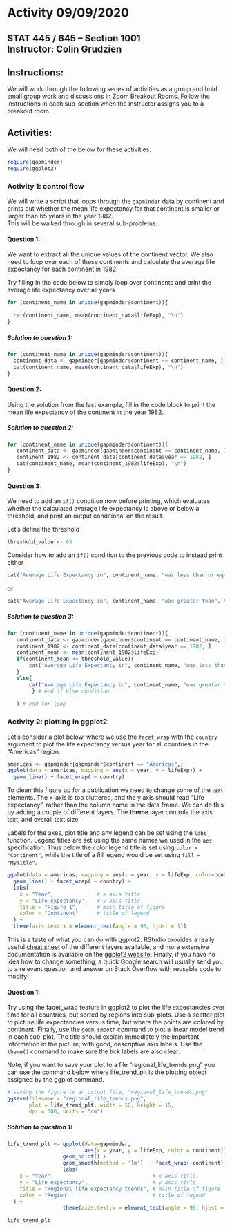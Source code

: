 # Activity 09/09/2020

## STAT 445 / 645 -- Section 1001 <br> Instructor: Colin Grudzien<br>

## Instructions:
We will work through the following series of activities as a group and hold small group work and discussions in Zoom Breakout Rooms.  Follow the instructions in each sub-section when the instructor assigns you to a breakout room.

## Activities:

We will need both of the below for these activities.
```r
require(gapminder)
require(ggplot2)
```



### Activity 1: control flow



We will write a script that loops through the `gapminder` data by continent and prints out
whether the mean life expectancy for that continent is smaller or larger than 65 years in the year 1982.  
This will be walked through in several sub-problems.


#### Question 1:

We want to extract all the unique values of the continent vector.  We also need to loop over each of these continents and calculate the average life expectancy for each continent in 1982.


Try filling in the code below to simply loop over continents and print the average life expectancy over all years

```r
for (continent_name in unique(gapminder$continent)){
  
  cat(continent_name, mean(continent_data$lifeExp), "\n")
}
```


##### Solution to question 1:

```r
for (continent_name in unique(gapminder$continent)){
  continent_data <- gapminder[gapminder$continent == continent_name, ]
  cat(continent_name, mean(continent_data$lifeExp), "\n")
}
```



#### Question 2:

Using the solution from the last example, fill in the code block to print the mean life expectancy of the continent in the year 1982.


##### Solution to question 2:


```r
for (continent_name in unique(gapminder$continent)){
   continent_data <- gapminder[gapminder$continent == continent_name, ]
   continent_1982 <- continent_data[continent_data$year == 1982, ]
   cat(continent_name, mean(continent_1982$lifeExp), "\n")
}
```


#### Question 3:

We need to add an `if()` condition now before printing, which evaluates whether the calculated average life expectancy is above or below a threshold, and print an output conditional on the result.

Let's define the threshold
```r
threshold_value <- 65
```

Consider how to add an `if()` condition to the previous code to instead print  either
```r
cat("Average Life Expectancy in", continent_name, "was less than or equal to", threshold_value, "in 1982.\n")
```

or 

```r
cat("Average Life Expectancy in", continent_name, "was greater than", thresholdValue, "in 1982.\n")
```

##### Solution to question 3:

```r
for (continent_name in unique(gapminder$continent)){
   continent_data <- gapminder[gapminder$continent == continent_name, ]
   continent_1982 <- continent_data[continent_data$year == 1982, ]
   continent_mean <- mean(continent_1982$lifeExp)
   if(continent_mean <= threshold_value){
       cat("Average Life Expectancy in", continent_name, "was less than or equal to", threshold_value, "in 1982.\n")
   }
   else{
       cat("Average Life Expectancy in", continent_name, "was greater than", threshold_value, "in 1982.\n")
        } # end if else condition
 
   } # end for loop

```


### Activity 2: plotting in ggplot2


Let's consider a plot below, where we use the `facet_wrap` with the `country` argument to plot the life expectancy versus year for all countries in the "Americas" region. 

```r
americas <- gapminder[gapminder$continent == "Americas",]
ggplot(data = americas, mapping = aes(x = year, y = lifeExp)) +
  geom_line() + facet_wrap( ~ country)
```

To clean this figure up for a publication we need to change some of the text elements.  The x-axis is too cluttered, and the y axis should read "Life expectancy", rather than the column name in the data frame.  We can do this by adding a couple of different layers. The **theme** layer controls the axis text, and overall text size. 



Labels for the axes, plot title and any legend can be set using the `labs` function. Legend titles
are set using the same names we used in the `aes` specification.  Thus below the color legend title is set using `color = "Continent"`, while the title
of a fill legend would be set using `fill = "MyTitle"`.

```r
ggplot(data = americas, mapping = aes(x = year, y = lifeExp, color=continent)) +
  geom_line() + facet_wrap( ~ country) +
  labs(
    x = "Year",              # x axis title
    y = "Life expectancy",   # y axis title
    title = "Figure 1",      # main title of figure
    color = "Continent"      # title of legend
  ) +
  theme(axis.text.x = element_text(angle = 90, hjust = 1))
```


This is a taste of what you can do with ggplot2. RStudio provides a
really useful [cheat sheet][cheat] of the different layers available, and more
extensive documentation is available on the [ggplot2 website][ggplot-doc].
Finally, if you have no idea how to change something, a quick Google search will
usually send you to a relevant question and answer on Stack Overflow with reusable
code to modify!

[cheat]: https://www.rstudio.org/links/data_visualization_cheat_sheet
[ggplot-doc]: https://ggplot2.tidyverse.org/reference/


#### Question 1:

Try using the facet_wrap feature in ggplot2 to plot the life expectancies over time for all countries, but sorted by regions into sub-plots.  Use a scatter plot to picture life expectancies versus time, but where the points are colored by continent.  Finally, use the `geom_smooth` command to plot a linear model trend in each sub-plot.  The title should explain immediately the important information in the picture, with good, descriptive axis labels.  Use the `theme()` command to make sure the tick labels are also clear.


Note, if you want to save your plot to a file "regional_life_trends.png" you can use the command below where life_trend_plt is the plotting object assigned by the ggplot command.
```r
# saving the figure to an output file, "regional_life_trends.png"
ggsave(filename = "regional_life_trends.png", 
       plot = life_trend_plt, width = 18, height = 15, 
       dpi = 300, units = "cm")
```



##### Solution to question 1:
```r
life_trend_plt <- ggplot(data=gapminder, 
                         aes(x = year, y = lifeExp, color = continent)) +
                  geom_point() +
                  geom_smooth(method = 'lm')  + facet_wrap(~continent) +
                  labs(
    x = "Year",                                # x axis title
    y = "Life expectancy",                     # y axis title
    title = "Regional life expectancy trends", # main title of figure
    color = "Region"                           # title of legend
  ) +
                  theme(axis.text.x = element_text(angle = 90, hjust = 1))

life_trend_plt
```
